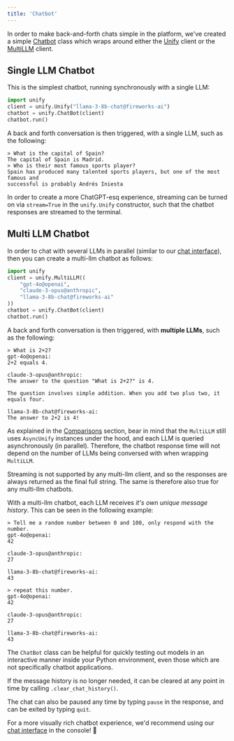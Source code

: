 ```yaml
---
title: 'Chatbot'
---
```


In order to make back-and-forth chats simple in the platform, we've created a simple
[Chatbot](https://docs.unify.ai/python/chat/chatbot#chatbot) class which wraps around
either the [Unify](https://docs.unify.ai/python/chat/clients/uni_llm#unify) client or
the [MultiLLM](https://docs.unify.ai/python/chat/clients/multi_llm#asyncmultillm)
client.

## Single LLM Chatbot

This is the simplest chatbot, running synchronously with a single LLM:

```python
import unify
client = unify.Unify("llama-3-8b-chat@fireworks-ai")
chatbot = unify.ChatBot(client)
chatbot.run()
```

A back and forth conversation is then triggered, with a single LLM,
such as the following:

```shell
> What is the capital of Spain?
The capital of Spain is Madrid.
> Who is their most famous sports player?
Spain has produced many talented sports players, but one of the most famous and
successful is probably Andrés Iniesta
```

In order to create a more ChatGPT-esq experience, streaming can be turned on via
`stream=True` in the `unify.Unify` constructor, such that the chatbot responses are
streamed to the terminal.

## Multi LLM Chatbot

In order to chat with several LLMs in parallel
(similar to our [chat interface](https://console.unify.ai/dashboard?tab=Chat)),
then you can create a multi-llm chatbot as follows:

```python
import unify
client = unify.MultiLLM((
    "gpt-4o@openai",
    "claude-3-opus@anthropic",
    "llama-3-8b-chat@fireworks-ai"
))
chatbot = unify.ChatBot(client)
chatbot.run()
```

A back and forth conversation is then triggered, with **multiple LLMs**,
such as the following:

```shell
> What is 2+2?
gpt-4o@openai:
2+2 equals 4.

claude-3-opus@anthropic:
The answer to the question "What is 2+2?" is 4.

The question involves simple addition. When you add two plus two, it equals four.

llama-3-8b-chat@fireworks-ai:
The answer to 2+2 is 4!
```

As explained in the [Comparisons](https://docs.unify.ai/universal_api/comparisons) section,
bear in mind that the `MultiLLM` still uses `AsyncUnify` instances under the hood,
and each LLM is queried asynchronously (in parallel).
Therefore, the chatbot response time will not depend on the number of LLMs being
conversed with when wrapping `MultiLLM`.

Streaming is not supported by any multi-llm client, and so the responses are always
returned as the final full string.
The same is therefore also true for any multi-llm chatbots.

With a multi-llm chatbot, each LLM receives *it's own unique message history*.
This can be seen in the following example:

```shell
> Tell me a random number between 0 and 100, only respond with the number.
gpt-4o@openai:
42

claude-3-opus@anthropic:
27

llama-3-8b-chat@fireworks-ai:
43

> repeat this number.
gpt-4o@openai:
42

claude-3-opus@anthropic:
27

llama-3-8b-chat@fireworks-ai:
43
```

The `ChatBot` class can be helpful for quickly testing out models in an interactive
manner inside your Python environment,
even those which are not specifically chatbot applications.

If the message history is no longer needed,
it can be cleared at any point in time by calling `.clear_chat_history()`.

The chat can also be paused any time by typing `pause` in the response,
and can be exited by typing `quit`.

For a more visually rich chatbot experience,
we'd recommend using our [chat interface](https://console.unify.ai/dashboard?tab=Chat)
in the console! 🤖
